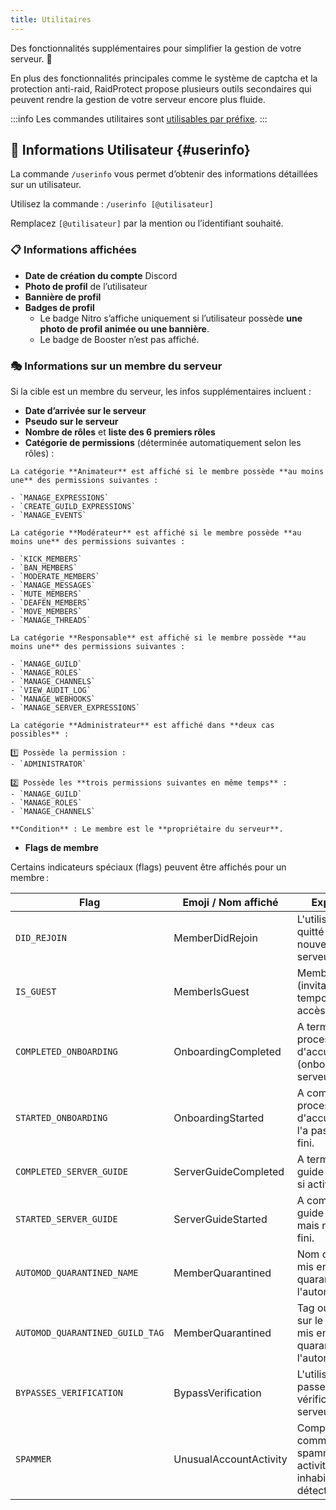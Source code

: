 ```yaml
---
title: Utilitaires
---
```



Des fonctionnalités supplémentaires pour simplifier la gestion de votre serveur. 🔧

En plus des fonctionnalités principales comme le système de captcha et la protection anti-raid, RaidProtect propose plusieurs outils secondaires qui peuvent rendre la gestion de votre serveur encore plus fluide.

:::info
Les commandes utilitaires sont [utilisables par préfixe](../guides/prefix.md).
:::

## 👤 Informations Utilisateur {#userinfo}

La commande `/userinfo` vous permet d’obtenir des informations détaillées sur un utilisateur.

Utilisez la commande : ```/userinfo [@utilisateur]```

Remplacez `[@utilisateur]` par la mention ou l’identifiant souhaité.

### 📋 Informations affichées

- **Date de création du compte** Discord
- **Photo de profil** de l’utilisateur
- **Bannière de profil**
- **Badges de profil**
  - Le badge Nitro s’affiche uniquement si l’utilisateur possède **une photo de profil animée ou une bannière**.
  - Le badge de Booster n’est pas affiché.


### 🎭 Informations sur un membre du serveur

Si la cible est un membre du serveur, les infos supplémentaires incluent :

- **Date d’arrivée sur le serveur**
- **Pseudo sur le serveur**
- **Nombre de rôles** et **liste des 6 premiers rôles**
- **Catégorie de permissions** (déterminée automatiquement selon les rôles) :

<BrowserWindow>
<Tabs>
  <TabItem value="animator" label="Animateur">

    La catégorie **Animateur** est affiché si le membre possède **au moins une** des permissions suivantes :

    - `MANAGE_EXPRESSIONS`
    - `CREATE_GUILD_EXPRESSIONS`
    - `MANAGE_EVENTS`

  </TabItem>
  <TabItem value="moderator" label="Modérateur">

    La catégorie **Modérateur** est affiché si le membre possède **au moins une** des permissions suivantes :

    - `KICK_MEMBERS`
    - `BAN_MEMBERS`
    - `MODERATE_MEMBERS`
    - `MANAGE_MESSAGES`
    - `MUTE_MEMBERS`
    - `DEAFEN_MEMBERS`
    - `MOVE_MEMBERS`
    - `MANAGE_THREADS`

  </TabItem>
  <TabItem value="manager" label="Responsable">

    La catégorie **Responsable** est affiché si le membre possède **au moins une** des permissions suivantes :

    - `MANAGE_GUILD`
    - `MANAGE_ROLES`
    - `MANAGE_CHANNELS`
    - `VIEW_AUDIT_LOG`
    - `MANAGE_WEBHOOKS`
    - `MANAGE_SERVER_EXPRESSIONS`

  </TabItem>
  <TabItem value="admin" label="Administrateur">

    La catégorie **Administrateur** est affiché dans **deux cas possibles** :

    1️⃣ Possède la permission :
    - `ADMINISTRATOR`

    2️⃣ Possède les **trois permissions suivantes en même temps** :
    - `MANAGE_GUILD`
    - `MANAGE_ROLES`
    - `MANAGE_CHANNELS`

  </TabItem>
  <TabItem value="owner" label="Propriétaire" default>

    **Condition** : Le membre est le **propriétaire du serveur**.

  </TabItem>
</Tabs>
</BrowserWindow>

- **Flags de membre**

Certains indicateurs spéciaux (flags) peuvent être affichés pour un membre :

| Flag                                      | Emoji / Nom affiché          | Explication                                                       |
| ----------------------------------------- | ---------------------------- | ----------------------------------------------------------------- |
| `DID_REJOIN`                             | MemberDidRejoin              | L'utilisateur a quitté et rejoint à nouveau le serveur.           |
| `IS_GUEST`                               | MemberIsGuest                | Membre invité (invitation temporaire ou accès invité).            |
| `COMPLETED_ONBOARDING`                   | OnboardingCompleted          | A terminé le processus d'accueil (onboarding) du serveur.         |
| `STARTED_ONBOARDING`                     | OnboardingStarted            | A commencé le processus d'accueil mais ne l'a pas encore fini.     |
| `COMPLETED_SERVER_GUIDE`                 | ServerGuideCompleted         | A terminé le guide du serveur si activé.                           |
| `STARTED_SERVER_GUIDE`                   | ServerGuideStarted           | A commencé le guide du serveur mais ne l'a pas fini.                |
| `AUTOMOD_QUARANTINED_NAME`               | MemberQuarantined            | Nom d'utilisateur mis en quarantaine par l'automodération.         |
| `AUTOMOD_QUARANTINED_GUILD_TAG`          | MemberQuarantined            | Tag ou pseudo sur le serveur mis en quarantaine par l'automod.     |
| `BYPASSES_VERIFICATION`                  | BypassVerification           | L'utilisateur peut passer outre la vérification du serveur.        |
| `SPAMMER`                                | UnusualAccountActivity       | Compte marqué comme spammeur ou activité inhabituelle détectée.    |